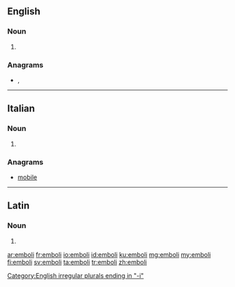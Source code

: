 ==English==

===Noun===
{{head|en|noun plural form}}

# {{plural of|embolus|lang=en}}

===Anagrams===
* {{l|en|mobile}}, {{l|en|Mobile}}

[[Category:English irregular plurals ending in "-i"]]

----

==Italian==

===Noun===
{{head|it|noun plural form|g=m}}

# {{plural of|embolo|lang=it}}

===Anagrams===
* [[mobile#Italian|mobile]]

----

==Latin==

===Noun===
{{la-noun-form|embolī}}

# {{inflection of|embolum||gen|s|lang=la}}

[[ar:emboli]]
[[fr:emboli]]
[[io:emboli]]
[[id:emboli]]
[[ku:emboli]]
[[mg:emboli]]
[[my:emboli]]
[[fi:emboli]]
[[sv:emboli]]
[[ta:emboli]]
[[tr:emboli]]
[[zh:emboli]]